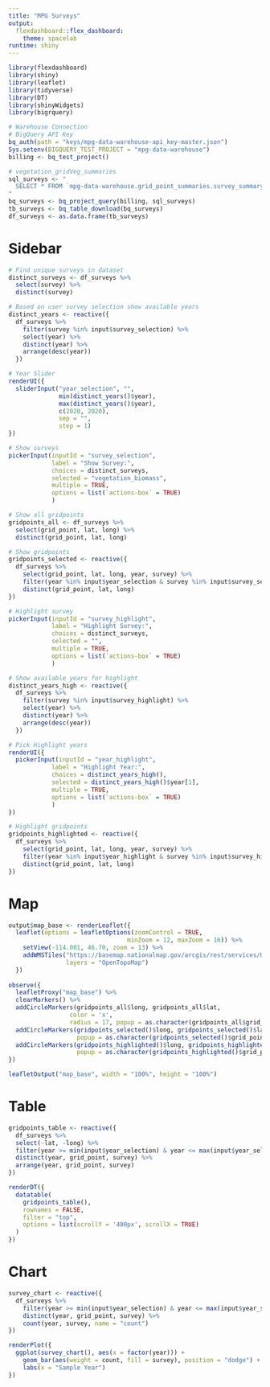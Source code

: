 ```yaml
---
title: "MPG Surveys"
output:
  flexdashboard::flex_dashboard: 
    theme: spacelab
runtime: shiny
---
```


```r
library(flexdashboard)
library(shiny)
library(leaflet)
library(tidyverse)
library(DT)
library(shinyWidgets)
library(bigrquery)

# Warehouse Connection
# BigQuery API Key
bq_auth(path = "keys/mpg-data-warehouse-api_key-master.json")
Sys.setenv(BIGQUERY_TEST_PROJECT = "mpg-data-warehouse")
billing <- bq_test_project()
```

```r
# vegetation_gridVeg_summaries
sql_surveys <- "
  SELECT * FROM `mpg-data-warehouse.grid_point_summaries.survey_summary`
" 
bq_surveys <- bq_project_query(billing, sql_surveys)
tb_surveys <- bq_table_download(bq_surveys)
df_surveys <- as.data.frame(tb_surveys)
```

Sidebar {.sidebar data-width=300}
=====================================
```r
# Find unique surveys in dataset
distinct_surveys <- df_surveys %>%
  select(survey) %>%
  distinct(survey)

# Based on user survey selection show available years
distinct_years <- reactive({
  df_surveys %>%
    filter(survey %in% input$survey_selection) %>%
    select(year) %>%
    distinct(year) %>%
    arrange(desc(year))
  })

# Year Slider
renderUI({
  sliderInput("year_selection", "",
              min(distinct_years()$year), 
              max(distinct_years()$year),
              c(2020, 2020),
              sep = "",
              step = 1)
})

# Show surveys
pickerInput(inputId = "survey_selection",
            label = "Show Survey:",
            choices = distinct_surveys,
            selected = "vegetation_biomass",
            multiple = TRUE,
            options = list(`actions-box` = TRUE)
            )

# Show all gridpoints
gridpoints_all <- df_surveys %>%
  select(grid_point, lat, long) %>%
  distinct(grid_point, lat, long)

# Show gridpoints
gridpoints_selected <- reactive({
  df_surveys %>%
    select(grid_point, lat, long, year, survey) %>%
    filter(year %in% input$year_selection & survey %in% input$survey_selection) %>%
    distinct(grid_point, lat, long)
})

# Highlight survey
pickerInput(inputId = "survey_highlight",
            label = "Highlight Survey:",
            choices = distinct_surveys,
            selected = "",
            multiple = TRUE,
            options = list(`actions-box` = TRUE)
            )

# Show available years for highlight
distinct_years_high <- reactive({
  df_surveys %>%
    filter(survey %in% input$survey_highlight) %>%
    select(year) %>%
    distinct(year) %>%
    arrange(desc(year))
  })

# Pick Highlight years
renderUI({
  pickerInput(inputId = "year_highlight",
            label = "Highlight Year:",
            choices = distinct_years_high(),
            selected = distinct_years_high()$year[1],
            multiple = TRUE,
            options = list(`actions-box` = TRUE)
            )
})

# Highlight gridpoints
gridpoints_highlighted <- reactive({
  df_surveys %>%
    select(grid_point, lat, long, year, survey) %>%
    filter(year %in% input$year_highlight & survey %in% input$survey_highlight) %>%
    distinct(grid_point, lat, long)
})
```

Map {.tabset data-width=700}
=====================================

```r
output$map_base <- renderLeaflet({
  leaflet(options = leafletOptions(zoomControl = TRUE,
                                 minZoom = 12, maxZoom = 16)) %>%
    setView(-114.001, 46.70, zoom = 13) %>%
    addWMSTiles("https://basemap.nationalmap.gov/arcgis/rest/services/USGSImageryTopo/MapServer/tile/{z}/{y}/{x}", 
                layers = "OpenTopoMap")
  })
  
observe({
  leafletProxy("map_base") %>%
  clearMarkers() %>%
  addCircleMarkers(gridpoints_all$long, gridpoints_all$lat, 
                 color = 'x',
                 radius = 17, popup = as.character(gridpoints_all$grid_point)) %>%
  addCircleMarkers(gridpoints_selected()$long, gridpoints_selected()$lat, radius = 5, color = 'yellow',
                   popup = as.character(gridpoints_selected()$grid_point)) %>%
  addCircleMarkers(gridpoints_highlighted()$long, gridpoints_highlighted()$lat, radius = 2, color = 'red', opacity = 1,
                   popup = as.character(gridpoints_highlighted()$grid_point))
})

leafletOutput("map_base", width = "100%", height = "100%")
```

Table {.tabset data-width=700}
=====================================
```r
gridpoints_table <- reactive({
  df_surveys %>% 
  select(-lat, -long) %>%
  filter(year >= min(input$year_selection) & year <= max(input$year_selection) & survey %in% input$survey_selection) %>%
  distinct(year, grid_point, survey) %>%
  arrange(year, grid_point, survey)
})

renderDT({
  datatable(
    gridpoints_table(), 
    rownames = FALSE,
    filter = "top",
    options = list(scrollY = '400px', scrollX = TRUE)
  )
})
```

Chart {.tabset data-width=700}
=====================================
```r
survey_chart <- reactive({
  df_surveys %>%
    filter(year >= min(input$year_selection) & year <= max(input$year_selection) & survey %in% input$survey_selection) %>%
    distinct(year, grid_point, survey) %>%
    count(year, survey, name = "count")
})

renderPlot({
  ggplot(survey_chart(), aes(x = factor(year))) +
    geom_bar(aes(weight = count, fill = survey), position = "dodge") +
    labs(x = "Sample Year")
})
```